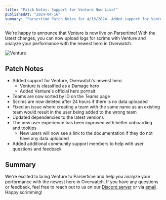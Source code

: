 ```yaml
---
title: "Patch Notes: Support for Venture Now Live!"
publishedAt: "2024-04-16"
summary: "Parsertime Patch Notes for 4/16/2024. Added support for Venture, Overwatch's newest hero."
---
```


We're happy to announce that Venture is now live on Parsertime! With the latest changes, you can now 
upload logs for scrims with Venture and analyze your performance with the newest hero in Overwatch.

![Venture](/venture_support.png)

## Patch Notes

- Added support for Venture, Overwatch's newest hero
  - Venture is classified as a Damage hero
  - Added Venture's official hero portrait
- Teams are now sorted by ID on the Teams page
- Scrims are now deleted after 24 hours if there is no data uploaded
- Fixed an issue where creating a team with the same name as an existing team would
result in the user being added to the wrong team
- Updated dependencies to the latest versions
- The new user experience has been improved with better onboarding and tooltips
  - New users will now see a link to the documentation if they do not have any data uploaded
- Added additional community support members to help with user questions and feedback

## Summary

We're excited to bring Venture to Parsertime and help you analyze your performance with the newest hero in Overwatch.
If you have any questions or feedback, feel free to reach out to us on our [Discord server](https://discord.gg/svz3qhVDXM) 
or via [email](mailto:help@parsertime.app). Happy scrimming!
